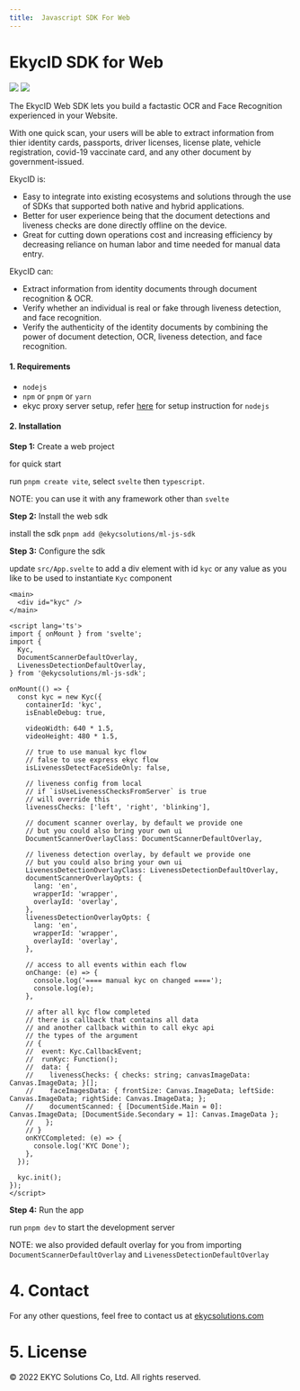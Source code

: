 ```yaml
---
title:  Javascript SDK For Web
---
```


# EkycID SDK for Web
![](https://img.shields.io/badge/platform-flutter-blue) ![](https://img.shields.io/github/v/tag/EKYCSolutions/ekyc-id-flutter?label=version)

The EkycID Web SDK lets you build a factastic OCR and Face Recognition experienced in your Website.

With one quick scan, your users will be able to extract information from thier identity cards, passports, driver licenses, license plate, vehicle registration, covid-19 vaccinate card, and any other document by government-issued.


EkycID is:
* Easy to integrate into existing ecosystems and solutions through the use of SDKs that supported both native and hybrid applications.
* Better for user experience being that the document detections and liveness checks are done directly offline on the device.
* Great for cutting down operations cost and increasing efficiency by decreasing reliance on human labor and time needed for manual data entry. 


EkycID can:
* Extract information from identity documents through document recognition & OCR.
* Verify whether an individual is real or fake through liveness detection, and face recognition. 
* Verify the authenticity of the identity documents by combining the power of document detection, OCR, liveness detection, and face recognition.

#### 1. Requirements

- `nodejs`
- `npm` or `pnpm` or `yarn`
- ekyc proxy server setup, refer [here](https://github.com/EKYCSolutions/node-sdk) for setup instruction for `nodejs`

#### 2. Installation

**Step 1:** Create a web project

for quick start

run `pnpm create vite`, select `svelte` then `typescript`.

NOTE: you can use it with any framework other than `svelte`

**Step 2:** Install the web sdk

install the sdk `pnpm add @ekycsolutions/ml-js-sdk`

**Step 3:** Configure the sdk

update `src/App.svelte` to add a div element with id `kyc` or any value as you like to be used to instantiate `Kyc` component
  ```svelte
  <main>
    <div id="kyc" />
  </main>

  <script lang='ts'>
  import { onMount } from 'svelte';
  import {
    Kyc,
    DocumentScannerDefaultOverlay,
    LivenessDetectionDefaultOverlay,
  } from '@ekycsolutions/ml-js-sdk';

  onMount(() => {
    const kyc = new Kyc({
      containerId: 'kyc',
      isEnableDebug: true,

      videoWidth: 640 * 1.5,
      videoHeight: 480 * 1.5,

      // true to use manual kyc flow
      // false to use express ekyc flow
      isLivenessDetectFaceSideOnly: false,

      // liveness config from local
      // if `isUseLivenessChecksFromServer` is true
      // will override this
      livenessChecks: ['left', 'right', 'blinking'],

      // document scanner overlay, by default we provide one
      // but you could also bring your own ui
      DocumentScannerOverlayClass: DocumentScannerDefaultOverlay,

      // liveness detection overlay, by default we provide one
      // but you could also bring your own ui
      LivenessDetectionOverlayClass: LivenessDetectionDefaultOverlay,
      documentScannerOverlayOpts: {
        lang: 'en',
        wrapperId: 'wrapper',
        overlayId: 'overlay',
      },
      livenessDetectionOverlayOpts: {
        lang: 'en',
        wrapperId: 'wrapper',
        overlayId: 'overlay',
      },

      // access to all events within each flow
      onChange: (e) => {
        console.log('==== manual kyc on changed ====');
        console.log(e);
      },

      // after all kyc flow completed
      // there is callback that contains all data
      // and another callback within to call ekyc api
      // the types of the argument
      // {
      //  event: Kyc.CallbackEvent;
      //  runKyc: Function();
      //  data: {
      //    livenessChecks: { checks: string; canvasImageData: Canvas.ImageData; }[];
      //    faceImagesData: { frontSize: Canvas.ImageData; leftSide: Canvas.ImageData; rightSide: Canvas.ImageData; };
      //    documentScanned: { [DocumentSide.Main = 0]: Canvas.ImageData; [DocumentSide.Secondary = 1]: Canvas.ImageData };
      //   };
      // }
      onKYCCompleted: (e) => {
        console.log('KYC Done');
      },
    });

    kyc.init();
  });
  </script>
```

**Step 4:** Run the app

run `pnpm dev` to start the development server

NOTE: we also provided default overlay for you from importing `DocumentScannerDefaultOverlay` and `LivenessDetectionDefaultOverlay`

# 4. Contact
<p>For any other questions, feel free to contact us at 
  <a href="https://ekycsolutions.com/">ekycsolutions.com</a>
</p>

# 5. License
© 2022 EKYC Solutions Co, Ltd. All rights reserved.
